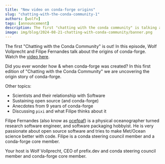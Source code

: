 ```yaml
---
title: "New video on conda-forge origins"
slug: "chatting-with-the-conda-community-1"
authors: [wolfv]
tags: [announcement]
description: The first "chatting with the conda community" is talking about the origins of conda-forge - with Filipe Fernandes.
image: img/blog/2024-08-21-chatting-with-conda-community/banner.png
---
```


The first "Chatting with the Conda Community" is out! In this episode, Wolf Vollprecht and Filipe Fernandes talk about the origins of conda-forge. Watch the [video here](https://www.youtube.com/watch?v=U2oa_RLbTVA).

Did you ever wonder how & when conda-forge was created? In this first edition of "Chatting with the Conda Community" we are uncovering the origin story of conda-forge.

Other topics:

- Scientists and their relationship with Software
- Sustaining open source (and conda-forge)
- Anecdotes from 9 years of conda-forge
- Discussing `pixi` and what Filipe thinks about it

Filipe Fernandes (also know as [ocefpaf](https://github.com/ocefpaf)) is a physical oceanographer turned research software engineer, and software packaging hobbyist. He is very passionate about open source software and tries to make Met/Ocean science better with code. Filipe is a conda steering council member and a conda-forge core member.

Your host is Wolf Vollprecht, CEO of prefix.dev and conda steering council member and conda-forge core member.
